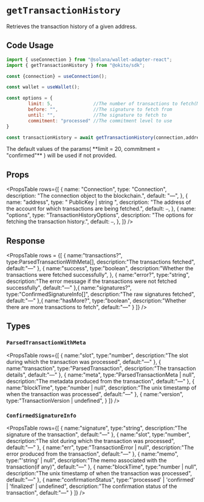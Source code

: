 
# `getTransactionHistory`

Retrieves the transaction history of a given address.

## Code Usage

``` jsx filename="page.tsx"
import { useConnection } from "@solana/wallet-adapter-react";
import { getTransactionHistory } from "@okito/sdk";

const {connection} = useConnection();

const wallet = useWallet();

const options = {
        limit: 5,               //The number of transactions to fetch(Max 500)
        before: "",             //The signature to fetch from
        until: "",              //The signature to fetch to
        commitment: "processed" //The commitment level to use
}

const transactionHistory = await getTransactionHistory(connection,address,options)
```

<Callout type="warning">
The default values of the params( **limit = 20, commitment = "confirmed"** ) will be used if not provided.
</Callout>


## Props

<PropsTable
  rows={[
    {
      name: "Connection",
      type: "Connection",
      description: "The connection object to the blockchain.",
      default: "—",
    },
    {
      name: "address",
      type: " PublicKey | string ",
      description: "The address of the account for which transactions are being fetched.",
      default: `—`,
    },
    {
      name: "options",
      type: "TransactionHistoryOptions",
      description: "The options for fetching the transaction history.",
      default: `—`,
    },
  ]}
/>



## Response

<PropsTable
  rows = {[
    {
      name:"transactions?",
      type:<TypeLink href="#parsedtransactionwithmeta">ParsedTransactionWithMeta[]</TypeLink>,
      description:"The transactions fetched",
      default:"—"
    },
    {
      name:"success",
      type:"boolean",
      description:"Whether the transactions were fetched successfully",
    },
    {
      name:"error?",
      type:"string",
      description:"The error message if the transactions were not fetched successfully",
      default:"—"
    },{
     name:"signatures?",
     type:"ConfirmedSignatureInfo[]",
     description:"The raw signatures fetched",
     default:"—"
    },{
        name:"hasMore?",
        type:"boolean",
        description:"Whether there are more transactions to fetch",
        default:"—"
    }
  ]}
/>





## Types 

### `ParsedTransactionWithMeta`

<PropsTable
 rows={[
    {
        name:"slot",
        type:"number",
        description:"The slot during which the transaction was processed",
        default:"—"
    },
    {
        name:"transaction",
        type:"ParsedTransaction",
        description:"The transaction details",
        default:"—"
    },
    {
        name:"meta",
        type:"ParsedTransactionMeta | null",
        description:"The metadata produced from the transaction",
        default:"—"
    },
    {
        name:"blockTime",
        type:"number | null",
        description:"The unix timestamp of when the transaction was processed",
        default:"—"
    },
    {
        name:"version",
        type:"TransactionVersion | undefined",
    }
 ]}
/>





### `ConfirmedSignatureInfo`


<PropsTable
 rows={[
    {
        name:"signature",
        type:"string",
        description:"The signature of the transaction",
        default:"—"
    },
    {
        name:"slot",
        type:"number",
        description:"The slot during which the transaction was processed",
        default:"—"
    },
    {
        name:"err",
        type:"TransactionError | null",
        description:"The error produced from the transaction",
        default:"—"
    },
    {
        name:"memo",
        type:"'string' | null",
        description:"The memo associated with the transaction(if any)",
        default:"—"
    },
    {
        name:"blockTime",
        type:"number | null",
        description:"The unix timestamp of when the transaction was processed",
        default:"—"
    },
    {
        name:"confirmationStatus",
        type:"'processed' | 'confirmed' | 'finalized' | undefined",
        description:"The confirmation status of the transaction",
        default:"—"
    }
 ]}
/>
